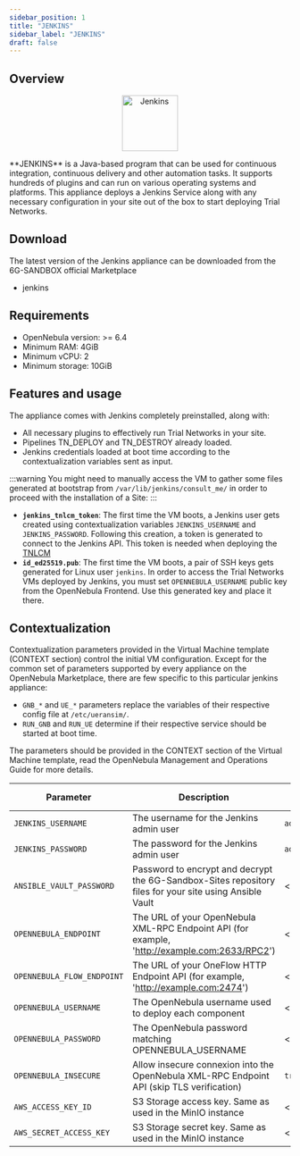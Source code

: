 ```yaml
---
sidebar_position: 1
title: "JENKINS"
sidebar_label: "JENKINS"
draft: false
---
```



## Overview

<p align="center">
  <Link to={JENKINS_URL}>
    <img src={JENKINS_LOGO} width="100" title="Jenkins" />
  </Link>
</p>


<Link to={JENKINS_URL}>**JENKINS**</Link> is a Java-based program that can be used for continuous integration, continuous delivery and other automation tasks. It supports hundreds of plugins and can run on various operating systems and platforms.
This appliance deploys a Jenkins Service along with any necessary configuration in your site out of the box to start deploying Trial Networks.

## Download

The latest version of the Jenkins appliance can be downloaded from the 6G-SANDBOX official Marketplace
- <Link to={SANDBOX_MARKETPLACE_JENKINS}>jenkins</Link>

## Requirements

* OpenNebula version: >= 6.4
* Minimum RAM: 4GiB
* Minimum vCPU: 2
* Minimum storage: 10GiB

## Features and usage

The appliance comes with <Link to={JENKINS_INSTALLATION}>Jenkins completely preinstalled</Link>, along with:
- All necessary plugins to effectively run Trial Networks in your site.
- Pipelines <Link to={LIBRARY_GLOBAL_PAC_TN_DEPLOY}>TN_DEPLOY</Link> and <Link to={LIBRARY_GLOBAL_PAC_TN_DESTROY}>TN_DESTROY</Link> already loaded.
- Jenkins credentials loaded at boot time according to the contextualization variables sent as input.

:::warning
You might need to manually access the VM to gather some files generated at bootstrap from `/var/lib/jenkins/consult_me/` in order to proceed with the installation of a Site:
:::

- **`jenkins_tnlcm_token`**: The first time the VM boots, a Jenkins user gets created using contextualization variables `JENKINS_USERNAME` and `JENKINS_PASSWORD`. Following this creation, a token is generated to connect to the Jenkins API. This token is needed when deploying the [TNLCM](./tnlcm.mdx)
- **`id_ed25519.pub`**: The first time the VM boots, a pair of SSH keys gets generated for Linux user `jenkins`. In order to access the Trial Networks VMs deployed by Jenkins, you must set `OPENNEBULA_USERNAME` public key from the OpenNebula Frontend. Use this generated key and place it there.

## Contextualization

Contextualization parameters provided in the Virtual Machine template (<Link to={OPENNEBULA_MANAGEMENT_OPERATIONS_CONTEXT_SECTION}>CONTEXT section</Link>) control the initial VM configuration. Except for the common set of parameters supported by every appliance on the OpenNebula Marketplace, there are few specific to this particular jenkins appliance:

* `GNB_*` and `UE_*` parameters replace the variables of their respective config file at `/etc/ueransim/`.
* `RUN_GNB` and `RUN_UE` determine if their respective service should be started at boot time.

The parameters should be provided in the CONTEXT section of the Virtual Machine template, read the <Link to={OPENNEBULA_MANAGEMENT_OPERATIONS}>OpenNebula Management and Operations Guide</Link> for more details.

| Parameter                  | Description                                                           | Default Value |
|----------------------------|-----------------------------------------------------------------------|---------------|
| `JENKINS_USERNAME`         | The username for the Jenkins admin user                               | `admin`       |
| `JENKINS_PASSWORD`         | The password for the Jenkins admin user                               | `admin`       |
| `ANSIBLE_VAULT_PASSWORD`   | Password to encrypt and decrypt the <Link to={SANDBOX_SITES_REPO_URL}>6G-Sandbox-Sites repository</Link> files for your site using Ansible Vault | \<undefined\> |
| `OPENNEBULA_ENDPOINT`      | The URL of your OpenNebula XML-RPC Endpoint API (for example, 'http://example.com:2633/RPC2') | \<undefined\> |
| `OPENNEBULA_FLOW_ENDPOINT` | The URL of your OneFlow HTTP Endpoint API (for example, 'http://example.com:2474')            | \<undefined\> |
| `OPENNEBULA_USERNAME`      | The OpenNebula username used to deploy each component                 | \<undefined\> |
| `OPENNEBULA_PASSWORD`      | The OpenNebula password matching OPENNEBULA_USERNAME                  | \<undefined\> |
| `OPENNEBULA_INSECURE`      | Allow insecure connexion into the OpenNebula XML-RPC Endpoint API (skip TLS verification) | `true` |
| `AWS_ACCESS_KEY_ID`        | S3 Storage access key. Same as used in the <Link to={ONE_APPS_WIKI_MINIO}>MinIO instance</Link> | \<undefined\> |
| `AWS_SECRET_ACCESS_KEY`    | S3 Storage secret key. Same as used in the <Link to={ONE_APPS_WIKI_MINIO}>MinIO instance</Link> | \<undefined\> |